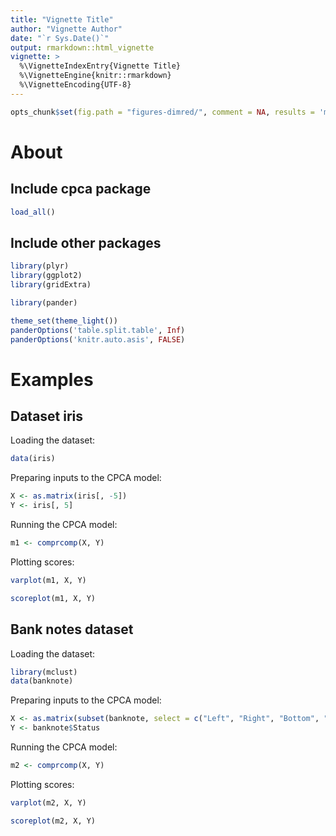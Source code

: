 ```yaml
---
title: "Vignette Title"
author: "Vignette Author"
date: "`r Sys.Date()`"
output: rmarkdown::html_vignette
vignette: >
  %\VignetteIndexEntry{Vignette Title}
  %\VignetteEngine{knitr::rmarkdown}
  %\VignetteEncoding{UTF-8}
---
```


```r
opts_chunk$set(fig.path = "figures-dimred/", comment = NA, results = 'markup', tidy = F, message = T, warning = T, echo = T, cache = T)
```

# About

## Include cpca package

```r
load_all()
```

## Include other packages

```r
library(plyr)
library(ggplot2)
library(gridExtra)

library(pander)
```

```r
theme_set(theme_light())
panderOptions('table.split.table', Inf)
panderOptions('knitr.auto.asis', FALSE)
```

# Examples

## Dataset iris

Loading the dataset:

```r
data(iris)
```

Preparing inputs to the CPCA model:

```r
X <- as.matrix(iris[, -5])
Y <- iris[, 5]
```

Running the CPCA model:

```r
m1 <- comprcomp(X, Y) 
```

Plotting scores:

```r
varplot(m1, X, Y)
```

```r
scoreplot(m1, X, Y)
```

## Bank notes dataset

Loading the dataset:

```r
library(mclust)
data(banknote)
```

Preparing inputs to the CPCA model:

```r
X <- as.matrix(subset(banknote, select = c("Left", "Right", "Bottom", "Top")))
Y <- banknote$Status
```

Running the CPCA model:

```r
m2 <- comprcomp(X, Y) 
```

Plotting scores:

```r
varplot(m2, X, Y)
```

```r
scoreplot(m2, X, Y)
```



